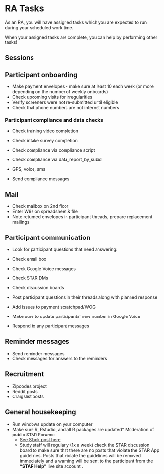 # RA Tasks

As an RA, you will have assigned tasks which you are expected to run during your scheduled work time. 

When your assigned tasks are complete, you can help by performing other tasks!

## Sessions



## Participant onboarding
* Make payment envelopes - make sure at least 10 each week (or more depending on the number of weekly onboards)
* Check upcoming visits for irregularities
* Verify screeners were not re-submitted until eligible
* Check that phone numbers are not internet numbers


### Participant compliance and data checks
* Check training video completion
* Check intake survey completion

* Check compliance via compliance script
* Check compliance via data_report_by_subid
* GPS, voice, sms
* Send compliance messages

## Mail

* Check mailbox on 2nd floor
* Enter W9s on spreadsheet & file
* Note returned envelopes in participant threads, prepare replacement mailings

## Participant communication
* Look for participant questions that need answering:
* Check email box
* Check Google Voice messages
* Check STAR DMs
* Check discussion boards

* Post participant questions in their threads along with planned response
* Add issues to payment scratchpad/WOG
* Make sure to update participants' new number in Google Voice 

* Respond to any participant messages

## Reminder messages
* Send reminder messages
* Check messages for answers to the reminders


## Recruitment
* Zipcodes project
* Reddit posts
* Craigslist posts


## General housekeeping
* Run windows update on your computer
* Make sure R, Rstudio, and all R packages are updated* Moderation of public STAR Forums:
  * [See Slack post here](https://uw-arc.slack.com/archives/CKU3M2KNG/p1601925847073000?thread_ts=1601670391.057000&cid=CKU3M2KNG)
  * Study staff will regularly (1x a week) check the STAR discussion board to make sure that there are no posts that violate the STAR App guidelines. Posts that violate the guidelines will be removed immediately and a warning will be sent to the participant from the **"STAR Help"** live site account .




